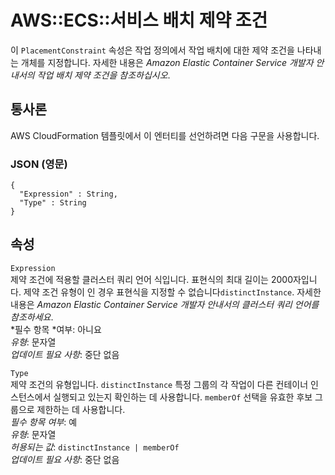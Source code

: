 # AWS::ECS::서비스 배치 제약 조건

이 `PlacementConstraint` 속성은 작업 정의에서 작업 배치에 대한 제약 조건을 나타내는 개체를 지정합니다. 자세한 내용은 _Amazon Elastic Container Service 개발자 안내서의 작업 배치 제약 조건을 참조하십시오_.

## 통사론

AWS CloudFormation 템플릿에서 이 엔터티를 선언하려면 다음 구문을 사용합니다.

### JSON (영문)

```
{
  "Expression" : String,
  "Type" : String
}
```

## 속성

`Expression`  
제약 조건에 적용할 클러스터 쿼리 언어 식입니다. 표현식의 최대 길이는 2000자입니다. 제약 조건 유형이 인 경우 표현식을 지정할 수 없습니다`distinctInstance`. 자세한 내용은 _Amazon Elastic Container Service 개발자 안내서의 클러스터 쿼리 언어를 참조하세요_.  
*필수 항목 *여부: 아니요  
_유형_: 문자열  
_업데이트 필요 사항_: 중단 없음

`Type`  
제약 조건의 유형입니다. `distinctInstance` 특정 그룹의 각 작업이 다른 컨테이너 인스턴스에서 실행되고 있는지 확인하는 데 사용합니다. `memberOf` 선택을 유효한 후보 그룹으로 제한하는 데 사용합니다.  
_필수 항목 여부_: 예  
_유형_: 문자열  
_허용되는 값_: `distinctInstance | memberOf`  
_업데이트 필요 사항_: 중단 없음
